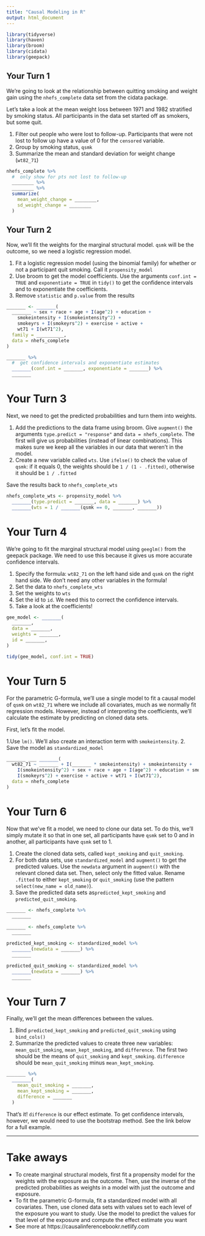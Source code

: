 ```yaml
---
title: "Causal Modeling in R"
output: html_document
---
```


```r
library(tidyverse)
library(haven)
library(broom)
library(cidata)
library(geepack)
```

## Your Turn 1

We're going to look at the relationship between quitting smoking and weight gain using the `nhefs_complete` data set from the cidata package. 

Let's take a look at the mean weight loss between 1971 and 1982 stratified by smoking status. All participants in the data set started off as smokers, but some quit. 

1. Filter out people who were lost to follow-up. Participants that were not lost to follow up have a value of 0 for the `censored` variable.
2. Group by smoking status, `qsmk`
3. Summarize the mean and standard deviation for weight change (`wt82_71`)

```r
nhefs_complete %>%
  #  only show for pts not lost to follow-up
  ________ %>% 
  ________ %>% 
  summarize(
    mean_weight_change = ________, 
    sd_weight_change = ________
  )
```


## Your Turn 2

Now, we’ll fit the weights for the marginal structural model. `qsmk` will be the outcome, so we need a logistic regression model.

1. Fit a logistic regression model (using the binomial family) for whether or not a participant quit smoking. Call it `propensity_model`
2. Use broom to get the model coefficients. Use the arguments `conf.int = TRUE` and `exponentiate = TRUE` in `tidy()` to get the confidence intervals and to exponentiate the coefficients. 
3. Remove `statistic` and `p.value` from the results

```r
_______ <- _______(
  _______ ~ sex + race + age + I(age^2) + education + 
    smokeintensity + I(smokeintensity^2) + 
    smokeyrs + I(smokeyrs^2) + exercise + active + 
    wt71 + I(wt71^2), 
  family = __________, 
  data = nhefs_complete
)

_______ %>% 
  #  get confidence intervals and exponentiate estimates
  _______(conf.int = _______, exponentiate = _______) %>% 
  _______
```

# Your Turn 3

Next, we need to get the predicted probabilities and turn them into weights. 

1. Add the predictions to the data frame using broom. Give `augment()` the arguments `type.predict = "response"` and `data = nhefs_complete`. The first will give us probabilities (instead of linear combinations). This makes sure we keep all the variables in our data that weren't in the model.
2. Create a new variable called `wts`. Use `ifelse()` to check the value of `qsmk`: if it equals 0, the weights should be `1 / (1 - .fitted)`, otherwise it should be `1 / .fitted`

Save the results back to `nhefs_complete_wts`

```r
nhefs_complete_wts <- propensity_model %>% 
  _______(type.predict = _______, data = _______) %>% 
  _______(wts = 1 / _______(qsmk == 0, _______, _______))
```

# Your Turn 4

We're going to fit the marginal structural model using `geeglm()` from the geepack package. We need to use this because it gives us more accurate confidence intervals.

1. Specify the formula: `wt82_71` on the left hand side and `qsmk` on the right hand side. We don't need any other variables in the formula!
2. Set the data to `nhefs_complete_wts`
3. Set the weights to `wts`
4. Set the id to `id`. We need this to correct the confidence intervals.
5. Take a look at the coefficients!

```r
gee_model <- _______(
  _______, 
  data = _______, 
  weights = _______,
  id = _______, 
) 

tidy(gee_model, conf.int = TRUE)
```


# Your Turn 5

For the parametric G-formula, we'll use a single model to fit a causal model of `qsmk` on `wt82_71` where we  include all covariates, much as we normally fit regression models. However, instead of interpreting the coefficients, we'll calculate the estimate by predicting on cloned data sets.

First, let's fit the model. 

1.Use `lm()`. We'll also create an interaction term with `smokeintensity`. 
2. Save the model as `standardized_model`

```r
_______ ___ _______(
  wt82_71 ~ _______ + I(_______ * smokeintensity) + smokeintensity + 
    I(smokeintensity^2) + sex + race + age + I(age^2) + education + smokeyrs + 
    I(smokeyrs^2) + exercise + active + wt71 + I(wt71^2), 
  data = nhefs_complete
)
```


# Your Turn 6

Now that we've fit a model, we need to clone our data set. To do this, we'll simply mutate it so that in one set, all participants have `qsmk` set to 0 and in another, all participants have `qsmk` set to 1.

1. Create the cloned data sets, called `kept_smoking` and `quit_smoking`.
2. For both data sets, use `standardized_model` and `augment()` to get the predicted values. Use the `newdata` argument in `augment()` with the relevant cloned data set. Then, select only the fitted value. Rename `.fitted` to either `kept_smoking` or `quit_smoking` (use the pattern `select(new_name = old_name)`).
3. Save the predicted data sets as`predicted_kept_smoking` and `predicted_quit_smoking`.

```r
_______ <- nhefs_complete %>% 
  _______

_______ <- nhefs_complete %>% 
  _______

predicted_kept_smoking <- standardized_model %>% 
  _______(newdata = _______) %>%
  _______

predicted_quit_smoking <- standardized_model %>% 
  _______(newdata = _______) %>%
  _______
```

# Your Turn 7

Finally, we'll get the mean differences between the values. 

1. Bind `predicted_kept_smoking` and  `predicted_quit_smoking` using `bind_cols()`
2. Summarize the predicted values to create three new variables: `mean_quit_smoking`, `mean_kept_smoking`, and `difference`. The first two should be the means of `quit_smoking` and `kept_smoking`. `difference` should be `mean_quit_smoking` minus `mean_kept_smoking`.

```r
_______ %>% 
  _______(
    mean_quit_smoking = _______,
    mean_kept_smoking = _______,
    difference = _______
  )
```

That's it! `difference` is our effect estimate. To get confidence intervals, however, we would need to use the bootstrap method. See the link below for a full example.

***

# Take aways
* To create marginal structural models, first fit a propensity model for the weights with the exposure as the outcome. Then, use the inverse of the predicted probabilities as weights in a model with just the outcome and exposure.
* To fit the parametric G-formula, fit a standardized model with all covariates. Then, use cloned data sets with values set to each level of the exposure you want to study. Use the model to predict the values for that level of the exposure and compute the effect estimate you want
* See more at https://causalinferencebookr.netlify.com
